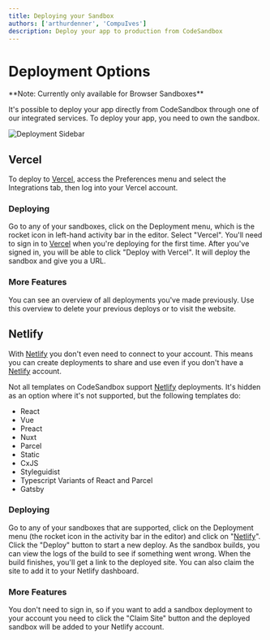 ```yaml
---
title: Deploying your Sandbox
authors: ['arthurdenner', 'CompuIves']
description: Deploy your app to production from CodeSandbox
---
```



# Deployment Options
<Callout>
**Note: Currently only available for Browser Sandboxes**
</Callout>

It's possible to deploy your app directly from CodeSandbox through one of our
integrated services. To deploy your app, you need to own the sandbox.

![Deployment Sidebar](../images/deployment-sidebar.jpg)

## Vercel

To deploy to [Vercel](https://vercel.com), access the Preferences menu and
select the Integrations tab, then log into your Vercel account.

### Deploying

Go to any of your sandboxes, click on the Deployment menu, which is the rocket
icon in left-hand activity bar in the editor. Select "Vercel". You'll need to
sign in to [Vercel](https://vercel.com) when you're deploying for the first
time. After you've signed in, you will be able to click "Deploy with Vercel". It
will deploy the sandbox and give you a URL.

### More Features

You can see an overview of all deployments you've made previously. Use this
overview to delete your previous deploys or to visit the website.

## Netlify

With [Netlify](https://netlify.com) you don't even need to connect to your
account. This means you can create deployments to share and use even if you
don't have a [Netlify](https://netlify.com) account.

Not all templates on CodeSandbox support [Netlify](https://netlify.com)
deployments. It's hidden as an option where it's not supported, but the
following templates do:

- React
- Vue
- Preact
- Nuxt
- Parcel
- Static
- CxJS
- Styleguidist
- Typescript Variants of React and Parcel
- Gatsby

### Deploying

Go to any of your sandboxes that are supported, click on the Deployment menu
(the rocket icon in the activity bar in the editor) and click on
"[Netlify](https://netlify.com)". Click the "Deploy" button to start a new
deploy. As the sandbox builds, you can view the logs of the build to see if
something went wrong. When the build finishes, you'll get a link to the deployed
site. You can also claim the site to add it to your Netlify dashboard.

### More Features

You don't need to sign in, so if you want to add a sandbox deployment to your
account you need to click the "Claim Site" button and the deployed sandbox will
be added to your Netlify account.